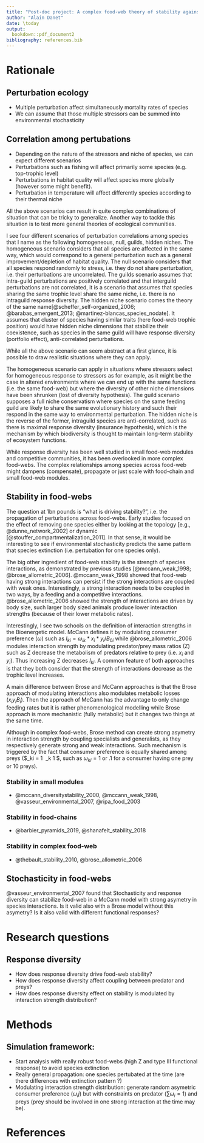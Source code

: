 ```yaml
---
title: "Post-doc project: A complex food-web theory of stability against perturbation"
author: "Alain Danet"
date: \today
output:
  bookdown::pdf_document2
bibliography: references.bib
---
```


# Rationale


## Perturbation ecology

- Multiple perturbation affect simultaneously mortality rates of species
- We can assume that those multiple stressors can be summed into environmental
  stochasticity

## Correlation among pertubations

- Depending on the nature of the stressors and niche of species, we can expect
  different scenarios
- Perturbations such as fishing will affect primarily some species (e.g.
  top-trophic level)
- Perturbations in habitat quality will affect species more globally
  (however some might benefit).
- Perturbation in temperature will affect differently species according to their thermal niche

All the above scenarios can result in quite complex combinations of situation
that can be tricky to generalize. Another way to tackle this situation is to
test more general theories of ecological communities.

I see four different scenarios of perturbation correlations among species that I
name as the following homogeneous, null, guilds, hidden niches. The homogeneous
scenario considers that all species are affected in the same way, which would
correspond to a general perturbation such as a general improvement/depletion of
habitat quality. The null scenario considers that all species respond randomly
to stress, i.e. they do not share perturbation, i.e. their perturbations are
uncorrelated. The guilds scenario assumes that intra-guild perturbations are
positively correlated and that interguild perturbations are not correlated, it
is a scenario that assumes that species sharing the same trophic level share the
same niche, i.e. there is no intraguild response diversity. The hidden niche
scenario comes the theory of the same name[@scheffer_self-organized_2006;
@barabas_emergent_2013; @martinez-blancas_species_nodate]. It assumes that
cluster of species having similar traits (here food-web trophic position) would
have hidden niche dimensions that stabilize their coexistence, such as species
in the same guild will have response diversity (portfolio effect),
anti-correlated perturbations.

While all the above scenario can seem abstract at a first glance, it is possible
to draw realistic situations where they can apply.

The homogeneous scenario can apply in situations where stressors select for
homogeneous response to stressors as for example, as it might be the case in
altered environments where we can end up with the same functions (i.e. the same
food-web) but where the diversity of other niche dimensions have been shrunken
(lost of diversity hypothesis). The guild scenario supposes a full niche
conservatism where species on the same feeding guild are likely to share the
same evolutionary history and such their respond in the same way to
environmental perturbation. The hidden niche is the reverse of the former,
intraguild species are anti-correlated, such as there is maximal response
diversity (insurance hypothesis), which is the mechanism by which biodiversity
is thought to maintain long-term stability of ecosystem functions.

While response diversity has been well studied in small food-web modules and
competitive communities, it has been overlooked in more complex food-webs. The
complex relationships among species across food-web might dampens (compensate),
propagate or just scale with food-chain and small food-web modules.

## Stability in food-webs

The question at 1bn pounds is "what is driving stability?", i.e. the propagation
of perturbations across food-webs. Early studies focused on the effect of
removing one species either by looking at the topology [e.g.,
@dunne_network_2002] or dynamic [@stouffer_compartmentalization_2011]. In that
sense, it would be interesting to see if environmental stochasticity predicts the same
pattern that species extinction (i.e. pertubation for one species only).

The big other ingredient of food-web stability is the strength of species
interactions, as demonstrated by previous studies [@mccann_weak_1998;
@brose_allometric_2006]. @mccann_weak_1998 showed that food-web having strong
interactions can persist if the strong interactions are coupled with weak ones.
Interestingly, a strong interaction needs to be coupled in two ways, by a
feeding and a competitive interactions. @brose_allometric_2006 showed the
strength of interactions are driven by body size, such larger body sized animals
produce lower interaction strengths (because of their lower metabolic rates).

Interestingly, I see two schools on the definition of interaction strengths in
the Bioenergetic model. McCann defines it by modulating consumer preference
($\omega$) such as $I_{ki} = \omega_{ik}* x_i * y_i / B_{0i}$ while
@brose_allometric_2006 modules interaction strength by modulating predator/prey
mass ratios (Z) such as Z decrease the metabolism of predators
relative to prey (i.e. $x_i$ and $y_i$). Thus increasing Z decreases $I_{ki}$.
A common feature of both approaches is that they both consider that the strength
of interactions decrease as the trophic level increases.

A main difference between Brose and McCann approaches is that the Brose
approach of modulating interactions also modulates metabolic losses ($x_iy_iB_i$).
Then the approach of McCann has the advantage to only change feeding rates but
it is rather phenomenological modelling while Brose approach is more mechanistic
(fully metabolic) but it changes two things at the same time.

Although in complex food-webs, Brose method can create strong asymetry in
interaction strength by coupling specialists and generalists, as they
respectively generate strong and weak interactions. Such mechanism is
triggered by the fact that consumer preference is equally shared among preys
($\omega_ki = 1 \ \sum_k 1 $, such as $\omega_{ki} = 1$ or .1 for a consumer
having one prey or 10 preys).


### Stability in small modules

- @mccann_diversitystability_2000, @mccann_weak_1998,
  @vasseur_environmental_2007, @ripa_food_2003

### Stability in food-chains

- @barbier_pyramids_2019, @shanafelt_stability_2018

### Stability in complex food-web

- @thebault_stability_2010, @brose_allometric_2006

## Stochasticity in food-webs

@vasseur_environmental_2007 found that Stochasticity and response diversity can
stabilize food-web in a McCann model with strong asymetry in species interactions.
Is it valid also with a Brose model without this asymetry? Is it also valid with
different functional responses?

# Research questions

## Response diversity

- How does response diversity drive food-web stability?
- How does response diversity affect coupling between predator and preys?
- How does response diversity effect on stability is modulated by interaction strength
  distribution?

# Methods

## Simulation framework:

- Start analysis with really robust food-webs (high Z and type III functional
  response) to avoid species extinction
- Really general propagation: one species pertubated at the time (are there
  differences with extinction pattern ?)
- Modulating interaction strength distribution: generate random asymetric
  consumer preference ($\omega_ij$) but with constraints on predator
  ($\sum\omega_i = 1$) and preys (prey should be involved in one strong
  interaction at the time may be).

# References {-}
